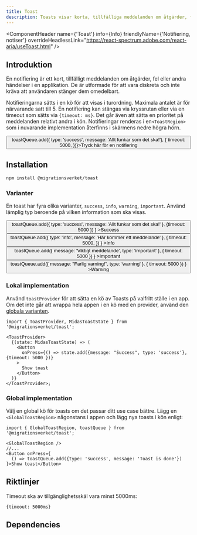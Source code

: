 ```yaml
---
title: Toast
description: Toasts visar korta, tillfälliga meddelanden om åtgärder, fel eller andra händelser i en applikation.
---
```



<ComponentHeader name={'Toast'} info={Info} friendlyName={'Notifiering, notiser'} overrideHeadlessLink="https://react-spectrum.adobe.com/react-aria/useToast.html" />

## Introduktion

En notifiering är ett kort, tillfälligt meddelanden om åtgärder, fel eller andra händelser i en applikation. De är utformade för att vara diskreta och inte kräva att användaren stänger dem omedelbart.

Notifieringarna sätts i en kö för att visas i turordning. Maximala antalet är för närvarande satt till 5. En notifiering kan stängas via kryssrutan
eller via en timeout som sätts via `{timeout: ms}`. Det går även att sätta en prioritet på meddelanden relativt andra i kön. Notifieringar renderas i en`<ToastRegion>` som i
nuvarande implementation återfinns i skärmens nedre högra hörn.


<section style={{ marginBottom: '1rem' }}>
  <GlobalToastRegion />
  <Button
    onPress={() => toastQueue.add({ type: 'success', message: 'Allt funkar som det ska!'}, {
        timeout: 5000,
    })}>Tryck här för en notifiering</Button>
</section>

## Installation

```bash npm2yarn
npm install @migrationsverket/toast
```

### Varianter

En toast har fyra olika varianter, `success`, `info`, `warning`, `important`. Använd lämplig typ beroende på vilken information som ska visas.

<div style={{ display: 'flex', gap: '5px' }}>
  <Button
    onPress={() =>
      toastQueue.add({ type: 'success', message: 'Allt funkar som det ska!' }, {timeout: 5000 })
    }
  >Success</Button>
  <Button
    onPress={() =>
      toastQueue.add({ type: 'info', message: 'Här kommer ett meddelande' }, {
        timeout: 5000,
      })
    }
  >Info</Button>
  <Button
    onPress={() =>
      toastQueue.add({ message: 'Viktigt meddelande', type: 'important' }, { timeout: 5000 })
    }
  >Important</Button>
  <Button
    onPress={() =>
      toastQueue.add({ message: "Farlig varning!", type: 'warning' }, { timeout: 5000 })
    }
  >Warning</Button>
</div>

### Lokal implementation

Använd `toastProvider` för att sätta en kö av Toasts på valfritt ställe i en app. Om det inte går att wrappa hela appen i en kö med en provider,
använd den [globala varianten](#global-implementation).

```tsx
import { ToastProvider, MidasToastState } from '@migrationsverket/toast';

<ToastProvider>
  {(state: MidasToastState) => (
    <Button
      onPress={() => state.add({message: "Success", type: 'success'}, {timeout: 5000 })}
    >
      Show toast
    </Button>
  )}
</ToastProvider>;
```

### Global implementation

Välj en global kö för toasts om det passar ditt use case bättre. Lägg en `<GlobalToastRegion>` någonstans i appen
och lägg nya toasts i kön enligt:

```tsx
import { GlobalToastRegion, toastQueue } from '@migrationsverket/toast';

<GlobalToastRegion />
//...
<Button onPress={
  () => toastQueue.add({type: 'success', message: 'Toast is done'})
}>Show toast</Button>
```

## Riktlinjer
Timeout ska av tillgänglighetsskäl vara minst 5000ms:
 ```tsx
 {timeout: 5000ms}
```

## Dependencies

<ComponentFooter info={Info}/>
